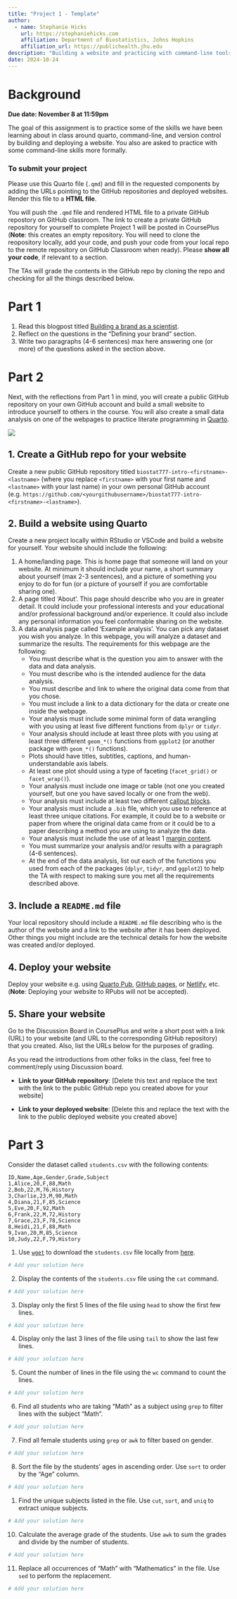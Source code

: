 ```yaml
---
title: "Project 1 - Template"
author: 
  - name: Stephanie Hicks
    url: https://stephaniehicks.com
    affiliation: Department of Biostatistics, Johns Hopkins
    affiliation_url: https://publichealth.jhu.edu
description: "Building a website and practicing with command-line tools"
date: 2024-10-24
---
```



# Background


**Due date: November 8 at 11:59pm**

The goal of this assignment is to practice some of the skills we have been learning about in class around quarto, command-line, and version control by building and deploying a website. You also are asked to practice with some command-line skills more formally. 

### To submit your project 

Please use this Quarto file (`.qmd`) and fill in the requested components by adding the URLs pointing to the GitHub repositories and deployed websites. Render this file to a **HTML file**. 

You will push the `.qmd` file and rendered HTML file to a private GitHub repostory on GitHub classroom. The link to create a private GitHub repository for yourself to complete Project 1 will be posted in CoursePlus (**Note**: this creates an empty repository. You will need to clone the reopository locally, add your code, and push your code from your local repo to the remote repository on GitHub Classroom when ready). Please **show all your code**, if relevant to a section.

The TAs will grade the contents in the GitHub repo by cloning the repo and checking for all the things described below. 

# Part 1

1. Read this blogpost titled [Building a brand as a scientist](https://www.stephaniehicks.com/blog/building-a-brand-as-a-scientist). 
2. Reflect on the questions in the "Defining your brand" section. 
3. Write two paragraphs (4-6 sentences) max here answering one (or more) of the questions asked in the section above.


# Part 2

Next, with the reflections from Part 1 in mind, you will create a public GitHub repository on your own GitHub account and build a small website to introduce yourself to others in the course. You will also create a small data analysis on one of the webpages to practice literate programming in [Quarto](https://quarto.org). 

![](../../images/quarto_schematic.png)

## 1. Create a GitHub repo for your website

Create a new public GitHub repository titled `biostat777-intro-<firstname>-<lastname>` (where you replace `<firstname>` with your first name and `<lastname>` with your last name) in your own personal GitHub account (e.g. `https://github.com/<yourgithubusername>/biostat777-intro-<firstname>-<lastname>`).

## 2. Build a website using Quarto

Create a new project locally within RStudio or VSCode and build a website for yourself. Your website should include the following: 

1. A home/landing page. This is home page that someone will land on your website. At minimum it should include your name, a short summary about yourself (max 2-3 sentences), and a picture of something you enjoy to do for fun (or a picture of yourself if you are comfortable sharing one). 
2. A page titled 'About'. This page should describe who you are in greater detail. It could include your professional interests and your educational and/or professional background and/or experience. It could also include any personal information you feel conformable sharing on the website. 
3. A data analysis page called 'Example analysis'. You can pick any dataset you wish you analyze. In this webpage, you will analyze a dataset and summarize the results. The requirements for this webpage are the following: 
    - You must describe what is the question you aim to answer with the data and data analysis. 
    - You must describe who is the intended audience for the data analysis. 
    - You must describe and link to where the original data come from that you chose. 
    - You must include a link to a data dictionary for the data or create one inside the webpage. 
    - Your analysis must include some minimal form of data wrangling with you using at least five different functions from `dplyr` or `tidyr`. 
    - Your analysis should include at least three plots with you using at least three different `geom_*()` functions from `ggplot2` (or another package with `geom_*()` functions). 
    - Plots should have titles, subtitles, captions, and human-understandable axis labels. 
    - At least one plot should using a type of faceting (`facet_grid()` or `facet_wrap()`). 
    - Your analysis must include one image or table (not one you created yourself, but one you have saved locally or one from the web). 
    - Your analysis must include at least two different [callout blocks](https://quarto.org/docs/authoring/callouts.html).
    - Your analysis must include a `.bib` file, which you use to reference at least three unique citations. For example, it could be to a website or paper from where the original data came from or it could be to a paper describing a method you are using to analyze the data. 
    - Your analysis must include the use of at least 1 [margin content](https://quarto.org/docs/authoring/article-layout.html#margin-content). 
    - You must summarize your analysis and/or results with a paragraph (4-6 sentences).
    - At the end of the data analysis, list out each of the functions you used from each of the packages (`dplyr`, `tidyr`, and `ggplot2`) to help the TA with respect to making sure you met all the requirements described above. 

## 3. Include a `README.md` file

Your local repository should include a `README.md` file describing who is the author of the website and a link to the website after it has been deployed. Other things you might include are the technical details for how the website was created and/or deployed. 

## 4. Deploy your website

Deploy your website e.g. using [Quarto Pub](https://quarto.org/docs/publishing/quarto-pub.html), [GitHub pages](https://quarto.org/docs/publishing/github-pages.html), or [Netlify](https://quarto.org/docs/publishing/netlify.html), etc. (**Note**: Deploying your website to RPubs will not be accepted).

## 5. Share your website

Go to the Discussion Board in CoursePlus and write a short post with a link (URL) to your website (and URL to the corresponding GitHub repository) that you created. Also, list the URLs below for the purposes of grading. 

As you read the introductions from other folks in the class, feel free to comment/reply using Discussion board.

- **Link to your GitHub repository**: [Delete this text and replace the text with the link to the public GitHub repo you created above for your website]

- **Link to your deployed website**: [Delete this and replace the text with the link to the public deployed website you created above]

# Part 3

Consider the dataset called `students.csv` with the following contents: 

```
ID,Name,Age,Gender,Grade,Subject
1,Alice,20,F,88,Math
2,Bob,22,M,76,History
3,Charlie,23,M,90,Math
4,Diana,21,F,85,Science
5,Eve,20,F,92,Math
6,Frank,22,M,72,History
7,Grace,23,F,78,Science
8,Heidi,21,F,88,Math
9,Ivan,20,M,85,Science
10,Judy,22,F,79,History
```

1. Use [`wget`](https://www.gnu.org/software/wget) to download the `students.csv` file locally from [here](https://github.com/stephaniehicks/jhustatprogramming2024/blob/main/projects/01-project/students.csv).

``` .bash
# Add your solution here


```

2. Display the contents of the `students.csv` file using the `cat` command.

```.bash
# Add your solution here


```

3. Display only the first 5 lines of the file using `head` to show the first few lines. 

```.bash
# Add your solution here


```

4. Display only the last 3 lines of the file using `tail` to show the last few lines.

```.bash
# Add your solution here


```

5. Count the number of lines in the file using the `wc` command to count the lines.

```.bash
# Add your solution here


```

6. Find all students who are taking "Math" as a subject using `grep` to filter lines with the subject "Math".

```.bash
# Add your solution here


```

7. Find all female students using `grep` or `awk` to filter based on gender.
```.bash
# Add your solution here


```

8. Sort the file by the students' ages in ascending order. Use `sort` to order by the "Age" column.

```.bash
# Add your solution here


```

1. Find the unique subjects listed in the file. Use `cut`, `sort`, and `uniq` to extract unique subjects.

```.bash
# Add your solution here

```

10. Calculate the average grade of the students. Use `awk` to sum the grades and divide by the number of students.

```.bash
# Add your solution here

```

11. Replace all occurrences of "Math" with "Mathematics" in the file. Use `sed` to perform the replacement.


```.bash
# Add your solution here

```